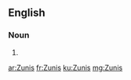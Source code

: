 ==English==

===Noun===
{{head|en|plural}}

# {{plural of|Zuni|lang=en}}

[[ar:Zunis]]
[[fr:Zunis]]
[[ku:Zunis]]
[[mg:Zunis]]